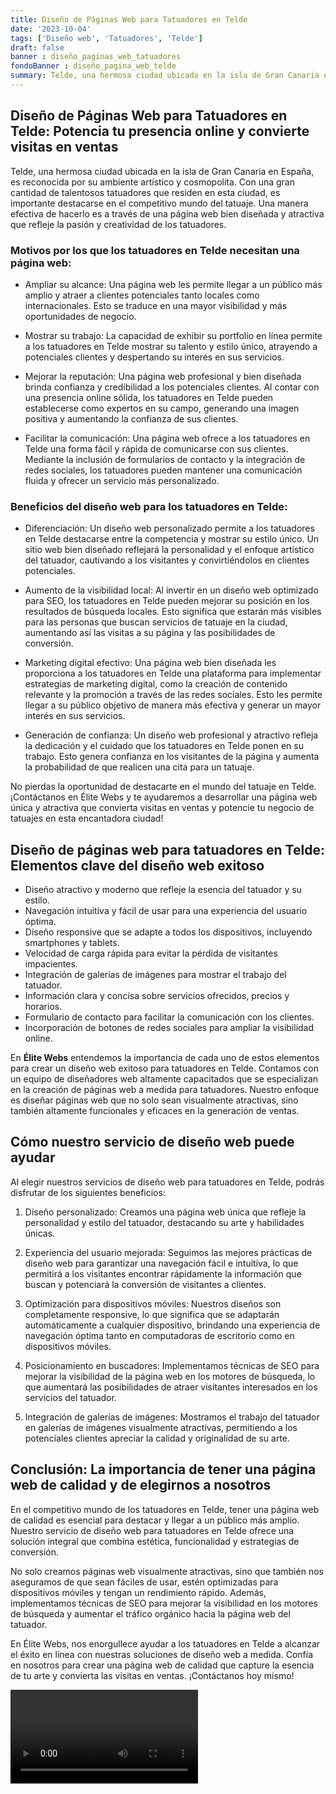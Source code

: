 ```yaml
---
title: Diseño de Páginas Web para Tatuadores en Telde
date: '2023-10-04'
tags: ['Diseño web', 'Tatuadores', 'Telde']
draft: false
banner : diseño_paginas_web_tatuadores
fondoBanner : diseño_pagina_web_telde
summary: Telde, una hermosa ciudad ubicada en la isla de Gran Canaria en España, es reconocida por su ambiente artístico y cosmopolita. Con una gran cantidad de talentosos tatuadores que residen en esta ciudad, es importante destacarse en el competitivo mundo del tatuaje. Una manera efectiva de hacerlo es a través de una página web bien diseñada y atractiva que refleje la pasión y creatividad de los tatuadores.
---
```


## Diseño de Páginas Web para Tatuadores en Telde: Potencia tu presencia online y convierte visitas en ventas

Telde, una hermosa ciudad ubicada en la isla de Gran Canaria en España, es reconocida por su ambiente artístico y cosmopolita. Con una gran cantidad de talentosos tatuadores que residen en esta ciudad, es importante destacarse en el competitivo mundo del tatuaje. Una manera efectiva de hacerlo es a través de una página web bien diseñada y atractiva que refleje la pasión y creatividad de los tatuadores.

### Motivos por los que los tatuadores en Telde necesitan una página web:

- Ampliar su alcance: Una página web les permite llegar a un público más amplio y atraer a clientes potenciales tanto locales como internacionales. Esto se traduce en una mayor visibilidad y más oportunidades de negocio.

- Mostrar su trabajo: La capacidad de exhibir su portfolio en línea permite a los tatuadores en Telde mostrar su talento y estilo único, atrayendo a potenciales clientes y despertando su interés en sus servicios.

- Mejorar la reputación: Una página web profesional y bien diseñada brinda confianza y credibilidad a los potenciales clientes. Al contar con una presencia online sólida, los tatuadores en Telde pueden establecerse como expertos en su campo, generando una imagen positiva y aumentando la confianza de sus clientes.

- Facilitar la comunicación: Una página web ofrece a los tatuadores en Telde una forma fácil y rápida de comunicarse con sus clientes. Mediante la inclusión de formularios de contacto y la integración de redes sociales, los tatuadores pueden mantener una comunicación fluida y ofrecer un servicio más personalizado.

### Beneficios del diseño web para los tatuadores en Telde:

- Diferenciación: Un diseño web personalizado permite a los tatuadores en Telde destacarse entre la competencia y mostrar su estilo único. Un sitio web bien diseñado reflejará la personalidad y el enfoque artístico del tatuador, cautivando a los visitantes y convirtiéndolos en clientes potenciales.

- Aumento de la visibilidad local: Al invertir en un diseño web optimizado para SEO, los tatuadores en Telde pueden mejorar su posición en los resultados de búsqueda locales. Esto significa que estarán más visibles para las personas que buscan servicios de tatuaje en la ciudad, aumentando así las visitas a su página y las posibilidades de conversión.

- Marketing digital efectivo: Una página web bien diseñada les proporciona a los tatuadores en Telde una plataforma para implementar estrategias de marketing digital, como la creación de contenido relevante y la promoción a través de las redes sociales. Esto les permite llegar a su público objetivo de manera más efectiva y generar un mayor interés en sus servicios.

- Generación de confianza: Un diseño web profesional y atractivo refleja la dedicación y el cuidado que los tatuadores en Telde ponen en su trabajo. Esto genera confianza en los visitantes de la página y aumenta la probabilidad de que realicen una cita para un tatuaje.

No pierdas la oportunidad de destacarte en el mundo del tatuaje en Telde. ¡Contáctanos en Élite Webs y te ayudaremos a desarrollar una página web única y atractiva que convierta visitas en ventas y potencie tu negocio de tatuajes en esta encantadora ciudad!

<GifSeo />

<Cta />

## Diseño de páginas web para tatuadores en Telde: Elementos clave del diseño web exitoso

- Diseño atractivo y moderno que refleje la esencia del tatuador y su estilo.
- Navegación intuitiva y fácil de usar para una experiencia del usuario óptima.
- Diseño responsive que se adapte a todos los dispositivos, incluyendo smartphones y tablets.
- Velocidad de carga rápida para evitar la pérdida de visitantes impacientes.
- Integración de galerías de imágenes para mostrar el trabajo del tatuador.
- Información clara y concisa sobre servicios ofrecidos, precios y horarios.
- Formulario de contacto para facilitar la comunicación con los clientes.
- Incorporación de botones de redes sociales para ampliar la visibilidad online.
 

En **Élite Webs** entendemos la importancia de cada uno de estos elementos para crear un diseño web exitoso para tatuadores en Telde. Contamos con un equipo de diseñadores web altamente capacitados que se especializan en la creación de páginas web a medida para tatuadores. Nuestro enfoque es diseñar páginas web que no solo sean visualmente atractivas, sino también altamente funcionales y eficaces en la generación de ventas.

## Cómo nuestro servicio de diseño web puede ayudar

Al elegir nuestros servicios de diseño web para tatuadores en Telde, podrás disfrutar de los siguientes beneficios:

1. Diseño personalizado: Creamos una página web única que refleje la personalidad y estilo del tatuador, destacando su arte y habilidades únicas.

2. Experiencia del usuario mejorada: Seguimos las mejores prácticas de diseño web para garantizar una navegación fácil e intuitiva, lo que permitirá a los visitantes encontrar rápidamente la información que buscan y potenciará la conversión de visitantes a clientes.

3. Optimización para dispositivos móviles: Nuestros diseños son completamente responsive, lo que significa que se adaptarán automáticamente a cualquier dispositivo, brindando una experiencia de navegación óptima tanto en computadoras de escritorio como en dispositivos móviles.

4. Posicionamiento en buscadores: Implementamos técnicas de SEO para mejorar la visibilidad de la página web en los motores de búsqueda, lo que aumentará las posibilidades de atraer visitantes interesados en los servicios del tatuador.

5. Integración de galerías de imágenes: Mostramos el trabajo del tatuador en galerías de imágenes visualmente atractivas, permitiendo a los potenciales clientes apreciar la calidad y originalidad de su arte.

## Conclusión: La importancia de tener una página web de calidad y de elegirnos a nosotros

En el competitivo mundo de los tatuadores en Telde, tener una página web de calidad es esencial para destacar y llegar a un público más amplio. Nuestro servicio de diseño web para tatuadores en Telde ofrece una solución integral que combina estética, funcionalidad y estrategias de conversión.

No solo creamos páginas web visualmente atractivas, sino que también nos aseguramos de que sean fáciles de usar, estén optimizadas para dispositivos móviles y tengan un rendimiento rápido. Además, implementamos técnicas de SEO para mejorar la visibilidad en los motores de búsqueda y aumentar el tráfico orgánico hacia la página web del tatuador.

En Élite Webs, nos enorgullece ayudar a los tatuadores en Telde a alcanzar el éxito en línea con nuestras soluciones de diseño web a medida. Confía en nosotros para crear una página web de calidad que capture la esencia de tu arte y convierta las visitas en ventas. ¡Contáctanos hoy mismo!

<Video />

<CtaBot job='Tatuadores' city='Telde'/>

<Gmaps query='Telde+españa+maps' />